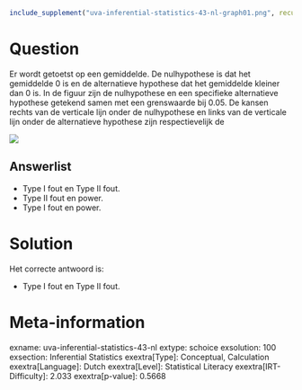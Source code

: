 ```r
include_supplement("uva-inferential-statistics-43-nl-graph01.png", recursive = TRUE)
```

Question
========

Er wordt getoetst op een gemiddelde. De nulhypothese is dat het
gemiddelde 0 is en de alternatieve hypothese dat het gemiddelde kleiner
dan 0 is. In de figuur zijn de nulhypothese en een specifieke
alternatieve hypothese getekend samen met een grenswaarde bij 0.05. De
kansen rechts van de verticale lijn onder de nulhypothese en links van
de verticale lijn onder de alternatieve hypothese zijn respectievelijk
de


![](uva-inferential-statistics-43-nl-graph01.png)

Answerlist
----------

* Type I fout en Type II fout.
* Type II fout en power.
* Type I fout en power.

Solution
========

Het correcte antwoord is: 

* Type I fout en Type II fout.

Meta-information
================
exname: uva-inferential-statistics-43-nl
extype: schoice
exsolution: 100
exsection: Inferential Statistics
exextra[Type]: Conceptual, Calculation
exextra[Language]: Dutch
exextra[Level]: Statistical Literacy
exextra[IRT-Difficulty]: 2.033
exextra[p-value]: 0.5668

